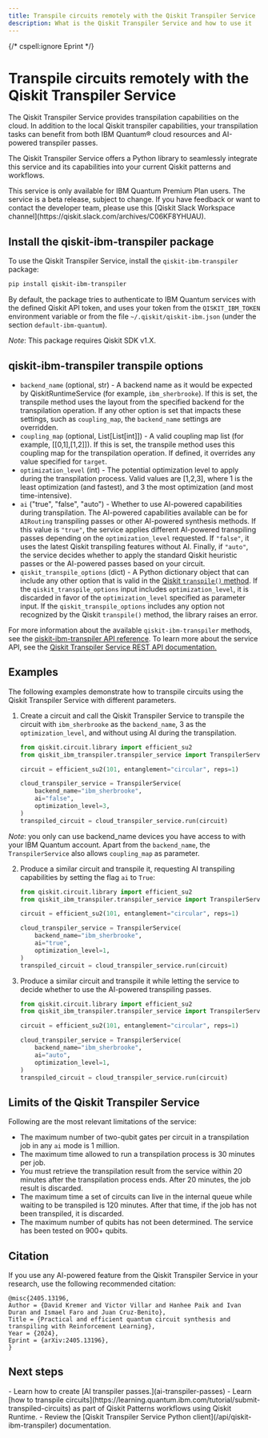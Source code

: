 ```yaml
---
title: Transpile circuits remotely with the Qiskit Transpiler Service
description: What is the Qiskit Transpiler Service and how to use it
---
```


{/* cspell:ignore Eprint */}

# Transpile circuits remotely with the Qiskit Transpiler Service

The Qiskit Transpiler Service provides transpilation capabilities on the cloud. In addition to the local Qiskit transpiler capabilities, your transpilation tasks can benefit from both IBM Quantum&reg; cloud resources and AI-powered transpiler passes.

The Qiskit Transpiler Service offers a Python library to seamlessly integrate this service and its capabilities into your current Qiskit patterns and workflows.

<Admonition type="note">
    This service is only available for IBM Quantum Premium Plan users.
    The service is a beta release, subject to change.
    If you have feedback or want to contact the developer team, please use this [Qiskit Slack Workspace channel](https://qiskit.slack.com/archives/C06KF8YHUAU).
</Admonition>

<span id="install-transpiler-service"></span>
## Install the qiskit-ibm-transpiler package

To use the Qiskit Transpiler Service, install the `qiskit-ibm-transpiler` package:

```sh
pip install qiskit-ibm-transpiler
```

By default, the package tries to authenticate to IBM Quantum services with the defined Qiskit API token, and uses your token from the `QISKIT_IBM_TOKEN` environment variable or from the file `~/.qiskit/qiskit-ibm.json` (under the section `default-ibm-quantum`).

*Note*: This package requires Qiskit SDK v1.X.

## qiskit-ibm-transpiler transpile options

- `backend_name` (optional, str) - A backend name as it would be expected by QiskitRuntimeService (for example, `ibm_sherbrooke`). If this is set, the transpile method uses the layout from the specified backend for the transpilation operation. If any other option is set that impacts these settings, such as `coupling_map`, the `backend_name` settings are overridden.
- `coupling_map` (optional, List[List[int]]) - A valid coupling map list (for example, [[0,1],[1,2]]). If this is set, the transpile method uses this coupling map for the transpilation operation. If defined, it overrides any value specified for `target`.
- `optimization_level` (int) - The potential optimization level to apply during the transpilation process. Valid values are [1,2,3], where 1 is the least optimization (and fastest), and 3 the most optimization (and most time-intensive).
- `ai` ("true", "false", "auto") - Whether to use AI-powered capabilities during transpilation. The AI-powered capabilities available can be for `AIRouting` transpiling passes or other AI-powered synthesis methods. If this value is `"true"`, the service applies different AI-powered transpiling passes depending on the `optimization_level` requested. If  `"false"`, it uses the latest Qiskit transpiling features without AI. Finally, if `"auto"`, the service decides whether to apply the standard Qiskit heuristic passes or the AI-powered passes based on your circuit.
- `qiskit_transpile_options` (dict) - A Python dictionary object that can include any other option that is valid in the [Qiskit `transpile()` method](defaults-and-configuration-options). If the `qiskit_transpile_options` input includes `optimization_level`, it is discarded in favor of the `optimization_level` specified as parameter input. If the `qiskit_transpile_options` includes any option not recognized by the Qiskit `transpile()` method, the library raises an error.

For more information about the available `qiskit-ibm-transpiler` methods, see the [qiskit-ibm-transpiler API reference](/api/qiskit-ibm-transpiler). To learn more about the service API, see the [Qiskit Transpiler Service REST API documentation.](/api/qiskit-transpiler-service-rest)

## Examples

The following examples demonstrate how to transpile circuits using the Qiskit Transpiler Service with different parameters.

1. Create a circuit and call the Qiskit Transpiler Service to transpile the circuit with `ibm_sherbrooke` as the `backend_name`, 3 as the `optimization_level`, and without using AI during the transpilation.

    ```python
    from qiskit.circuit.library import efficient_su2
    from qiskit_ibm_transpiler.transpiler_service import TranspilerService

    circuit = efficient_su2(101, entanglement="circular", reps=1)

    cloud_transpiler_service = TranspilerService(
        backend_name="ibm_sherbrooke",
        ai="false",
        optimization_level=3,
    )
    transpiled_circuit = cloud_transpiler_service.run(circuit)
    ```
*Note*: you only can use backend_name devices you have access to with your IBM Quantum account. Apart from the `backend_name`, the `TranspilerService` also allows `coupling_map` as parameter.

2. Produce a similar circuit and transpile it, requesting AI transpiling capabilities by setting the flag `ai` to `True`:

    ```python
    from qiskit.circuit.library import efficient_su2
    from qiskit_ibm_transpiler.transpiler_service import TranspilerService

    circuit = efficient_su2(101, entanglement="circular", reps=1)

    cloud_transpiler_service = TranspilerService(
        backend_name="ibm_sherbrooke",
        ai="true",
        optimization_level=1,
    )
    transpiled_circuit = cloud_transpiler_service.run(circuit)
    ```

3. Produce a similar circuit and transpile it while letting the service to decide whether to use the AI-powered transpiling passes.


    ```python
    from qiskit.circuit.library import efficient_su2
    from qiskit_ibm_transpiler.transpiler_service import TranspilerService

    circuit = efficient_su2(101, entanglement="circular", reps=1)

    cloud_transpiler_service = TranspilerService(
        backend_name="ibm_sherbrooke",
        ai="auto",
        optimization_level=1,
    )
    transpiled_circuit = cloud_transpiler_service.run(circuit)
    ```

## Limits of the Qiskit Transpiler Service

Following are the most relevant limitations of the service:

- The maximum number of two-qubit gates per circuit in a transpilation job in any `ai` mode is 1 million.
- The maximum time allowed to run a transpilation process is 30 minutes per job.
- You must retrieve the transpilation result from the service within 20 minutes after the transpilation process ends. After 20 minutes, the job result is discarded.
- The maximum time a set of circuits can live in the internal queue while waiting to be transpiled is 120 minutes. After that time, if the job has not been transpiled, it is discarded.
- The maximum number of qubits has not been determined. The service has been tested on 900+ qubits.

## Citation

If you use any AI-powered feature from the Qiskit Transpiler Service in your research, use the following recommended citation:

```
@misc{2405.13196,
Author = {David Kremer and Victor Villar and Hanhee Paik and Ivan Duran and Ismael Faro and Juan Cruz-Benito},
Title = {Practical and efficient quantum circuit synthesis and transpiling with Reinforcement Learning},
Year = {2024},
Eprint = {arXiv:2405.13196},
}
```

## Next steps

<Admonition type="tip" title="Recommendations">
    - Learn how to create [AI transpiler passes.](ai-transpiler-passes)
    - Learn [how to transpile circuits](https://learning.quantum.ibm.com/tutorial/submit-transpiled-circuits) as part of Qiskit Patterns workflows using Qiskit Runtime.
    - Review the [Qiskit Transpiler Service Python client](/api/qiskit-ibm-transpiler) documentation.
</Admonition>
